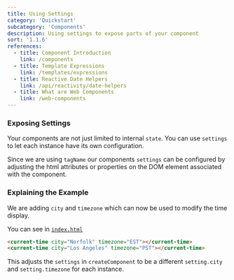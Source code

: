 ```yaml
---
title: Using Settings
category: 'Quickstart'
subcategory: 'Components'
description: Using settings to expose parts of your component
sort: '1.1.6'
references:
  - title: Component Introduction
    link: /components
  - title: Template Expressions
    link: /templates/expressions
  - title: Reactive Date Helpers
    link: /api/reactivity/date-helpers
  - title: What are Web Components
    link: /web-components
---
```


### Exposing Settings

Your components are not just limited to internal `state`. You can use `settings` to let each instance have its own configuration.

Since we are using `tagName` our components `settings` can be configured by adjusting the html attributes or properties on the DOM element associated with the component.

### Explaining the Example

We are adding `city` and `timezone` which can now be used to modify the time display.

You can see in [`index.html`](/#index.html)
```html
<current-time city="Norfolk" timezone="EST"></current-time>
<current-time city="Los Angeles" timezone="PST"></current-time>
```

This adjusts the `settings` in `createComponent` to be a different `setting.city` and `setting.timezone` for each instance.
